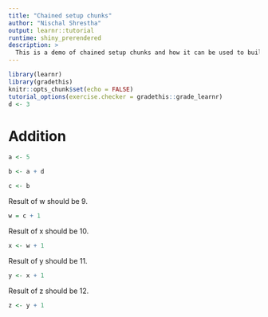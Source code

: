 ```yaml
---
title: "Chained setup chunks"
author: "Nischal Shrestha"
output: learnr::tutorial
runtime: shiny_prerendered
description: >
  This is a demo of chained setup chunks and how it can be used to build up / share code.
---
```


```r
library(learnr)
library(gradethis)
knitr::opts_chunk$set(echo = FALSE)
tutorial_options(exercise.checker = gradethis::grade_learnr)
d <- 3
```

# Addition

<!-- We'll start the setup chunk chain with a regular chunk dataA: -->

```r
a <- 5
``` 

<!-- Note: we use `exercise.setup` to chain setup chunks. In the case of an exercise serving as a setup chunk, the pre-filled -->
<!-- static code will be used as the setup code. -->

<!-- We start with a simple single, setup chunk for dataB depending on dataA. This is the familiar setup workflow for an exercise. -->

```r
b <- a + d
``` 

<!-- However, we can now set the setup chunks for data1 as dataB and also inherit dataA. -->

```r
c <- b
```

Result of w should be 9.

```r
w = c + 1

```

Result of x should be 10.

```r
x <- w + 1

```

Result of y should be 11.

```r
y <- x + 1

```

Result of z should be 12.

```r
z <- y + 1

```

